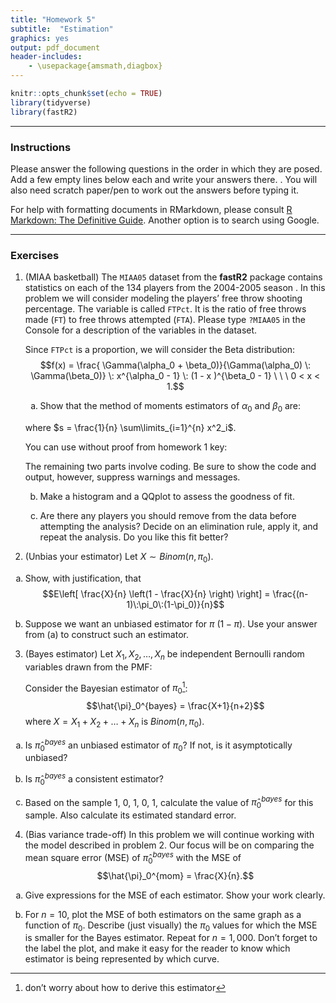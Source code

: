 ```yaml
---
title: "Homework 5"
subtitle:  "Estimation"
graphics: yes
output: pdf_document
header-includes:
    - \usepackage{amsmath,diagbox}
---
```


```r
knitr::opts_chunk$set(echo = TRUE)
library(tidyverse)
library(fastR2)
```

* * * 
### Instructions

Please answer the following questions in the order in which they are posed. Add a few empty lines below each and write your answers there. \textbf{Focus on answering in complete sentences and show work whether we ask for it or not}. You will also need scratch paper/pen to work out the answers before typing it.

For help with formatting documents in RMarkdown, please consult [R Markdown: The Definitive Guide](https://bookdown.org/yihui/rmarkdown/). Another option is to search using Google. 

* * *

### Exercises 

1. (MIAA basketball) The `MIAA05` dataset from the **fastR2** package contains statistics on each of the 134 players from the 2004-2005 season . In this problem we will consider modeling the players' free throw shooting percentage. The variable is called `FTPct`. It is the ratio of free throws made (`FT`) to free throws attempted (`FTA`). Please type `?MIAA05` in the Console for a description of the variables in the dataset.  


   Since `FTPct` is a proportion, we will consider the Beta distribution:
$$f(x) =  \frac{ \Gamma(\alpha_0 + \beta_0)}{\Gamma(\alpha_0) \: \Gamma(\beta_0)} \: x^{\alpha_0 - 1} \: (1 - x )^{\beta_0 - 1} \ \ \ 0 < x < 1.$$

   a. Show that the method of moments estimators of $\alpha_0$ and $\beta_0$ are:
\begin{align*}
\hat{\alpha}_0^{mom} &= \bar{x} \left[ \frac{\bar{x} - s}{s - \bar{x}^2} \right],\\
\hat{\beta}_0^{mom} &= \hat{\alpha}_0^{mom} \frac{1-\bar{x}}{\bar{x}}
\end{align*}

   where $s = \frac{1}{n} \sum\limits_{i=1}^{n} x^2_i$.  

   
   \emph{Hint:} You can use without proof from homework 1 key:
\begin{align*}
E\left[ X \right] &= \frac{\alpha_0}{\alpha_0+\beta_0}\\
E\left[X^2 \right] &= \frac{\alpha_0 (\alpha_0+1)}{(\alpha_0+\beta_0)\:(\alpha_0+\beta_0+1)}.
\end{align*}

   The remaining two parts involve coding. Be sure to show the code and output, however, suppress warnings and messages. 
   
   b. Make a histogram and a QQplot to assess the goodness of fit.
   
   c. Are there any players you should remove from the data before attempting the analysis? Decide on an elimination rule, apply it, and repeat the analysis. Do you like this fit better? 
   
2. (Unbias your estimator) Let $X \sim Binom(n, \pi_0)$.

a.  Show, with justification, that
$$E\left[ \frac{X}{n} \left(1 - \frac{X}{n} \right) \right] = \frac{(n-1)\:\pi_0\:(1-\pi_0)}{n}$$ 
    
b. Suppose we want an unbiased estimator for $\pi \:(1-\pi).$ Use your answer from (a) to construct such an estimator.
  
3. (Bayes estimator) Let $X_1, X_2,\dots, X_n$ be independent Bernoulli random variables drawn from the PMF:
\begin{align*}
f(x) &= \left\{ \begin{array}{cc} 
          (1- \pi_0) & x = 0 \\
           \pi_0    & x=1 \end{array} \right.
\end{align*}

   Consider the Bayesian estimator of $\pi_0$^[don't worry about how to derive this estimator]: 
$$\hat{\pi}_0^{bayes} = \frac{X+1}{n+2}$$ 
where $X = X_1 + X_2 + \dots + X_n$ is $Binom(n, \pi_0)$.

a. Is $\hat{\pi}_0^{bayes}$ an unbiased estimator of $\pi_0$? If not, is it asymptotically unbiased?

b. Is $\hat{\pi}_0^{bayes}$ a consistent estimator?

c. Based on the sample 1, 0, 1, 0, 1, calculate the value of $\hat{\pi}_0^{bayes}$ for this sample. Also calculate its estimated standard error. 

4. (Bias variance trade-off) In this problem we will continue working with the model described in problem 2. Our focus will be on comparing the mean square error (MSE) of $\hat{\pi}_0^{bayes}$ with the MSE of 
$$\hat{\pi}_0^{mom} = \frac{X}{n}.$$ 

a. Give expressions for the MSE of each estimator. Show your work clearly.
   

b. For $n = 10$, plot the MSE of both estimators on the same graph as a function of $\pi_0$. Describe (just visually) the $\pi_0$ values for which the MSE is smaller for the Bayes estimator. Repeat for $n=1,000$. Don't forget to the label the plot, and make it easy for the reader to know which estimator is being represented by which curve.
   
   \emph{This example illustrates the bias variance tradeoff. Sometimes a biased estimator does better than an unbiased one, if it has a smaller variance!}
   
   

 
   